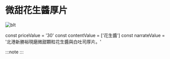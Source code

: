 # 微甜花生醬厚片
![blt](/img/item/DSC_5007.jpg)

const priceValue = '30'
const contentValue = ['花生醬']
const narrateValue = '北港新勝裕現磨微甜顆粒花生醬與白吐司厚片。'


:::note
<PublicLayout
price={priceValue}
content={contentValue}
narrate={narrateValue}
/>
:::
